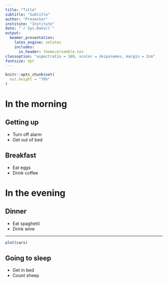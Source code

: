 ```yaml
---
title: "Title"
subtitle: "Subtitle"
author: "Presenter"
institute: "Institute"
date: "`r Sys.Date()`"
output: 
  beamer_presentation:
    latex_engine: xelatex
    includes: 
      in_header: theme/preamble.tex
classoption: "aspectratio = 169, xcolor = dvipsnames, margin = 2cm"
fontsize: 9pt
---
```


```r
knitr::opts_chunk$set(
  out.height = "70%"
) 
```

# In the morning

## Getting up

- Turn off alarm
- Get out of bed

## Breakfast

- Eat eggs
- Drink coffee

# In the evening

## Dinner

- Eat spaghetti
- Drink wine

---

```r
plot(cars)
```

## Going to sleep

- Get in bed
- Count sheep
